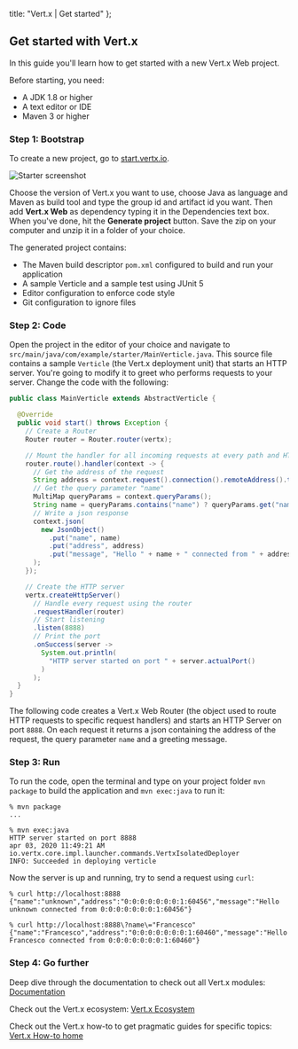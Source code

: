 
  title: "Vert.x | Get started"
};

## Get started with Vert.x

In this guide you'll learn how to get started with a new Vert.x Web project.

Before starting, you need:

* A JDK 1.8 or higher
* A text editor or IDE
* Maven 3 or higher

### Step 1: Bootstrap

To create a new project, go to [start.vertx.io](start.vertx.io).

![Starter screenshot](/images/starter-screenshot.png)

Choose the version of Vert.x you want to use, choose Java as language and Maven as build tool and
type the group id and artifact id you want. Then add **Vert.x Web** as dependency typing it in the
Dependencies text box. When you've done, hit the **Generate project** button.
Save the zip on your computer and unzip it in a folder of your choice.

The generated project contains:

* The Maven build descriptor `pom.xml` configured to build and run your application
* A sample Verticle and a sample test using JUnit 5
* Editor configuration to enforce code style
* Git configuration to ignore files

### Step 2: Code

Open the project in the editor of your choice and navigate to `src/main/java/com/example/starter/MainVerticle.java`.
This source file contains a sample `Verticle` (the Vert.x deployment unit) that starts an HTTP server.
You're going to modify it to greet who performs requests to your server.
Change the code with the following:

```java
public class MainVerticle extends AbstractVerticle {

  @Override
  public void start() throws Exception {
    // Create a Router
    Router router = Router.router(vertx);

    // Mount the handler for all incoming requests at every path and HTTP method
    router.route().handler(context -> {
      // Get the address of the request
      String address = context.request().connection().remoteAddress().toString();
      // Get the query parameter "name"
      MultiMap queryParams = context.queryParams();
      String name = queryParams.contains("name") ? queryParams.get("name") : "unknown";
      // Write a json response
      context.json(
        new JsonObject()
          .put("name", name)
          .put("address", address)
          .put("message", "Hello " + name + " connected from " + address)
      );
    });

    // Create the HTTP server
    vertx.createHttpServer()
      // Handle every request using the router
      .requestHandler(router)
      // Start listening
      .listen(8888)
      // Print the port
      .onSuccess(server ->
        System.out.println(
          "HTTP server started on port " + server.actualPort()
        )
      );
  }
}
```

The following code creates a Vert.x Web Router (the object used to route HTTP requests to specific request handlers)
and starts an HTTP Server on port `8888`. On each request it returns a json containing the address of the request, the query parameter `name`
and a greeting message.

### Step 3: Run

To run the code, open the terminal and type on your project folder `mvn package` to build the application and `mvn exec:java` to run it:

```shell
% mvn package
...

% mvn exec:java
HTTP server started on port 8888
apr 03, 2020 11:49:21 AM io.vertx.core.impl.launcher.commands.VertxIsolatedDeployer
INFO: Succeeded in deploying verticle
```

Now the server is up and running, try to send a request using `curl`:

```shell
% curl http://localhost:8888
{"name":"unknown","address":"0:0:0:0:0:0:0:1:60456","message":"Hello unknown connected from 0:0:0:0:0:0:0:1:60456"}

% curl http://localhost:8888\?name\="Francesco"
{"name":"Francesco","address":"0:0:0:0:0:0:0:1:60460","message":"Hello Francesco connected from 0:0:0:0:0:0:0:1:60460"}
```

### Step 4: Go further

Deep dive through the documentation to check out all Vert.x modules: [Documentation](https://vertx-web-site.github.io/docs/)

Check out the Vert.x ecosystem: [Vert.x Ecosystem](example.com)

Check out the Vert.x how-to to get pragmatic guides for specific topics: [Vert.x How-to home](https://how-to.vertx.io/)
